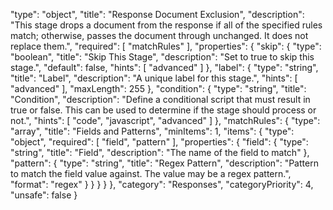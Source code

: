   "type": "object",
  "title": "Response Document Exclusion",
  "description": "This stage drops a document from the response if all of the specified rules match; otherwise, passes the document through unchanged.  It does not replace them.",
  "required": [
    "matchRules"
  ],
  "properties": {
    "skip": {
      "type": "boolean",
      "title": "Skip This Stage",
      "description": "Set to true to skip this stage.",
      "default": false,
      "hints": [
        "advanced"
      ]
    },
    "label": {
      "type": "string",
      "title": "Label",
      "description": "A unique label for this stage.",
      "hints": [
        "advanced"
      ],
      "maxLength": 255
    },
    "condition": {
      "type": "string",
      "title": "Condition",
      "description": "Define a conditional script that must result in true or false. This can be used to determine if the stage should process or not.",
      "hints": [
        "code",
        "javascript",
        "advanced"
      ]
    },
    "matchRules": {
      "type": "array",
      "title": "Fields and Patterns",
      "minItems": 1,
      "items": {
        "type": "object",
        "required": [
          "field",
          "pattern"
        ],
        "properties": {
          "field": {
            "type": "string",
            "title": "Field",
            "description": "The name of the field to match"
          },
          "pattern": {
            "type": "string",
            "title": "Regex Pattern",
            "description": "Pattern to match the field value against. The value may be a regex pattern.",
            "format": "regex"
          }
        }
      }
    }
  },
  "category": "Responses",
  "categoryPriority": 4,
  "unsafe": false
}
